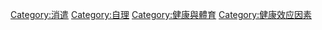 {{catmore}}
{{Commons cat|Exercise}}
{{Commonscat|Exercise}}

[[Category:消遣|Category:消遣]]
[[Category:自理|Category:自理]]
[[Category:健康與體育|Category:健康與體育]]
[[Category:健康效应因素|Category:健康效应因素]]